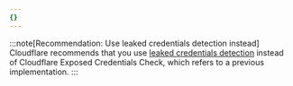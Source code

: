 ```yaml
---
{}
---
```


:::note[Recommendation: Use leaked credentials detection instead]
Cloudflare recommends that you use [leaked credentials detection](/waf/detections/leaked-credentials/) instead of Cloudflare Exposed Credentials Check, which refers to a previous implementation.
:::
